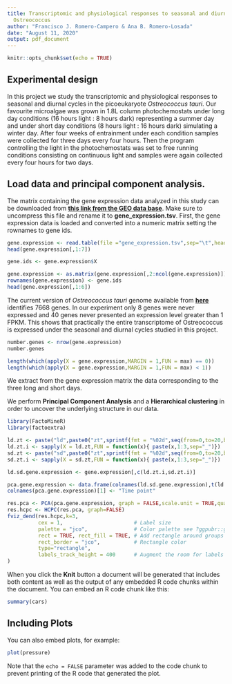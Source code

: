 ```yaml
---
title: Transcriptomic and physiological responses to seasonal and diurnal cycles in
  Ostreococcus
author: "Francisco J. Romero-Campero & Ana B. Romero-Losada"
date: "August 11, 2020"
output: pdf_document
---
```


```r
knitr::opts_chunk$set(echo = TRUE)
```

## **Experimental design**

In this project we study the transcriptomic and physiological responses to seasonal
and diurnal cycles in the picoeukaryote *Ostreococcus tauri*. Our favourite microalgae
was grown in 1.8L column photochemostats under long day conditions (16 hours light : 8 hours dark) representing a summer day and under short day conditions (8 hours light : 16 hours dark) simulating a winter day. After four weeks of entrainment under each condition samples were collected for three days every four hours. Then the program controlling the light in the photochemostats was set to free running conditions consisting on continuous light and samples were again collected every four hours for two days. 

## **Load data and principal component analysis.**

The matrix containing the gene expression data analyzed in this study can be
downloaded from [**this link from the GEO data base**](https://www.ncbi.nlm.nih.gov/geo/download/?acc=GSE155535&format=file&file=GSE155535%5Fgene%5Fexpression%2Etsv%2Egz). Make sure to uncompress this file and rename it to **gene_expression.tsv**. First, the gene expression data is loaded and converted into a 
numeric matrix setting the rownames to gene ids.  

```r
gene.expression <- read.table(file ="gene_expression.tsv",sep="\t",header=T,as.is=T)
head(gene.expression[,1:7])

gene.ids <- gene.expression$X

gene.expression <- as.matrix(gene.expression[,2:ncol(gene.expression)])
rownames(gene.expression) <- gene.ids
head(gene.expression[,1:6])
```

The current version of *Ostreococcus tauri* genome available from [**here**](https://mycocosm.jgi.doe.gov/Ostta4221_3/Ostta4221_3.home.html) identifies 7668 genes. In our experiment only 8 genes were never expressed and 40 genes never presented an expression level greater than 1 FPKM. This shows that practically the entire transcriptome of Ostreococcus is expressed under the seasonal and diurnal cycles studied in this project.

```r
number.genes <- nrow(gene.expression)
number.genes

length(which(apply(X = gene.expression,MARGIN = 1,FUN = max) == 0))
length(which(apply(X = gene.expression,MARGIN = 1,FUN = max) < 1))
```


We extract from the gene expression matrix the data corresponding to the three long and short days. 

We perform **Principal Component Analysis** and a **Hierarchical clustering** in order to uncover the underlying structure in our data. 



```r
library(FactoMineR)
library(factoextra)

ld.zt <- paste("ld",paste0("zt",sprintf(fmt = "%02d",seq(from=0,to=20,by=4))),sep="_")
ld.zt.i <- sapply(X = ld.zt,FUN = function(x){ paste(x,1:3,sep="_")})
sd.zt <- paste("sd",paste0("zt",sprintf(fmt = "%02d",seq(from=0,to=20,by=4))),sep="_")
sd.zt.i <- sapply(X = sd.zt,FUN = function(x){ paste(x,1:3,sep="_")})

ld.sd.gene.expression <- gene.expression[,c(ld.zt.i,sd.zt.i)]

pca.gene.expression <- data.frame(colnames(ld.sd.gene.expression),t(ld.sd.gene.expression))
colnames(pca.gene.expression)[1] <- "Time point"

res.pca <- PCA(pca.gene.expression, graph = FALSE,scale.unit = TRUE,quali.sup = 1 )
res.hcpc <- HCPC(res.pca, graph=FALSE)    
fviz_dend(res.hcpc,k=3,
          cex = 1,                       # Label size
          palette = "jco",               # Color palette see ?ggpubr::ggpar
          rect = TRUE, rect_fill = TRUE, # Add rectangle around groups
          rect_border = "jco",           # Rectangle color
          type="rectangle",
          labels_track_height = 400      # Augment the room for labels
)

```


When you click the **Knit** button a document will be generated that includes both content as well as the output of any embedded R code chunks within the document. You can embed an R code chunk like this:

```r
summary(cars)
```

## Including Plots

You can also embed plots, for example:

```r
plot(pressure)
```

Note that the `echo = FALSE` parameter was added to the code chunk to prevent printing of the R code that generated the plot.
